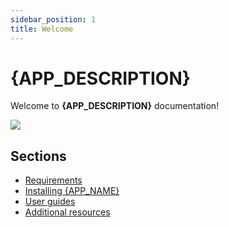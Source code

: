 ```yaml
---
sidebar_position: 1
title: Welcome
---
```



# {APP_DESCRIPTION}

Welcome to **{APP_DESCRIPTION}** documentation!

![](@site/static/img/demo.png)

## Sections

- [Requirements](/docs/category/requirements)
- [Installing {APP_NAME}](./install.mdx)
- [User guides](/docs/category/user-guides)
- [Additional resources](/docs/category/additional-resources)
